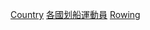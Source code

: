 {{Categories by country|nocat}}
{{Parent category}}
{{Commonscat|Olympic rowers by country}}

[[Category:奧運划船運動員|Country]]
[[Category:各國划船運動員|]]
[[Category:夏季奧運各國各項目運動員|Rowing]]